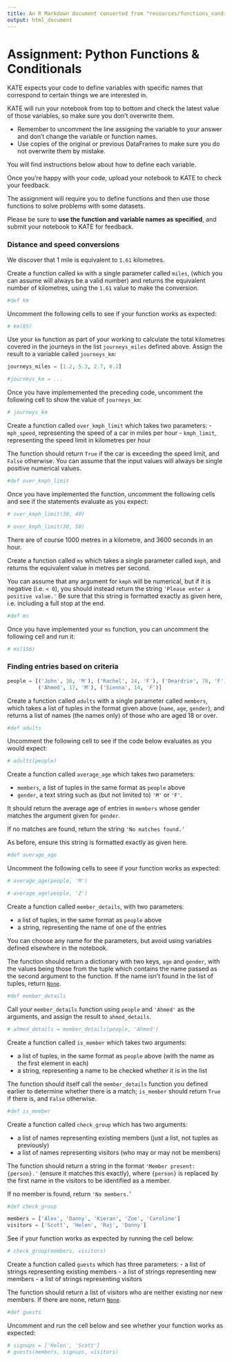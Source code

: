 ```yaml
---
title: An R Markdown document converted from "resources/functions_conditionals.ipynb"
output: html_document
---
```


# Assignment: Python Functions & Conditionals

KATE expects your code to define variables with specific names that correspond to certain things we are interested in.

KATE will run your notebook from top to bottom and check the latest value of those variables, so make sure you don't overwrite them.

* Remember to uncomment the line assigning the variable to your answer and don't change the variable or function names.
* Use copies of the original or previous DataFrames to make sure you do not overwrite them by mistake.

You will find instructions below about how to define each variable.

Once you're happy with your code, upload your notebook to KATE to check your feedback.

The assignment will require you to define functions and then use those functions to solve problems with some datasets.  

Please be sure to **use the function and variable names as specified**, and submit your notebook to KATE for feedback.

### Distance and speed conversions

We discover that 1 mile is equivalent to `1.61` kilometres.

Create a function called `km` with a single parameter called `miles`, (which you can assume will always be a valid number) and returns the equivalent number of kilometres, using the `1.61` value to make the conversion.

```python
#def km
```

Uncomment the following cells to see if your function works as expected:

```python
# km(85)
```

Use your `km` function as part of your working to calculate the total kilometres covered in the journeys in the list `journeys_miles` defined above. Assign the result to a variable called `journeys_km`:

```python
journeys_miles = [1.2, 5.3, 2.7, 8.2]

#journeys_km = ...
```

Once you have implememented the preceding code, uncomment the following cell to show the value of `journeys_km`:

```python
# journeys_km
```

Create a function called `over_kmph_limit` which takes two parameters:
- `mph_speed`, representing the speed of a car in miles per hour
- `kmph_limit`, representing the speed limit in kilometres per hour

The function should return `True` if the car is exceeding the speed limit, and `False` otherwise. You can assume that the input values will always be single positive numerical values.

```python
#def over_kmph_limit
```

Once you have implemented the function, uncomment the following cells and see if the statements evaluate as you expect:

```python
# over_kmph_limit(30, 40)
```

```python
# over_kmph_limit(30, 50)
```

There are of course 1000 metres in a kilometre, and 3600 seconds in an hour.

Create a function called `ms` which takes a single parameter called `kmph`, and returns the equivalent value in metres per second.

You can assume that any argument for `kmph` will be numerical, but if it is negative (i.e. `< 0`), you should instead return the string `'Please enter a positive value.'` Be sure that this string is formatted exactly as given here, i.e. including a full stop at the end.

```python
#def ms
```

Once you have implemented your `ms` function, you can uncomment the following cell and run it:

```python
# ms(156)
```

### Finding entries based on criteria

```python
people = [('John', 36, 'M'), ('Rachel', 24, 'F'), ('Deardrie', 78, 'F'), 
          ('Ahmed', 17, 'M'), ('Sienna', 14, 'F')]
```

Create a function called `adults` with a single parameter called `members`, which takes a list of tuples in the format given above (`name`, `age`, `gender`), and returns a list of names (the names only) of those who are aged 18 or over.

```python
#def adults
```

Uncomment the following cell to see if the code below evaluates as you would expect:

```python
# adults(people)
```

Create a function called `average_age` which takes two parameters:

- `members`, a list of tuples in the same format as `people` above 
- `gender`, a text string such as (but not limited to) `'M'` or `'F'`.

It should return the average age of entries in `members` whose gender matches the argument given for `gender`.

If no matches are found, return the string `'No matches found.'` 

As before, ensure this string is formatted exactly as given here.

```python
#def average_age
```

Uncomment the following cells to seee if your function works as expected:

```python
# average_age(people, 'M')
```

```python
# average_age(people, 'Z')
```

Create a function called `member_details`, with two parameters:

- a list of tuples, in the same format as `people` above
- a string, representing the name of one of the entries

You can choose any name for the parameters, but avoid using variables defined elsewhere in the notebook.

The function should return a dictionary with two keys, `age` and `gender`, with the values being those from the tuple which contains the name passed as the second argument to the function. If the name isn't found in the list of tuples, return [`None`](https://www.w3schools.com/python/ref_keyword_none.asp).

```python
#def member_details
```

Call your `member_details` function using `people` and `'Ahmed'` as the arguments, and assign the result to `ahmed_details`.

```python
# ahmed_details = member_details(people, 'Ahmed')
```

Create a function called `is_member` which takes two arguments:
    
- a list of tuples, in the same format as `people` above (with the name as the first element in each)
- a string, representing a name to be checked whether it is in the list

The function should itself call the `member_details` function you defined earlier to determine whether there is a match; `is_member` should return `True` if there is, and `False` otherwise.

```python
#def is_member
```

Create a function called `check_group` which has two arguments:

- a list of names representing existing members (just a list, not tuples as previously)
- a list of names representing visitors (who may or may not be members)

The function should return a string in the format `'Member present: {person}.'` (ensure it matches this exactly), where `{person}` is replaced by the first name in the visitors to be identified as a member. 

If no member is found, return `'No members.`'

```python
#def check_group
```

```python
members = ['Alex', 'Danny', 'Kieran', 'Zoe', 'Caroline']
visitors = ['Scott', 'Helen', 'Raj', 'Danny']
```

See if your function works as expected by running the cell below:

```python
# check_group(members, visitors)
```

Create a function called `guests` which has three parameters:
- a list of strings representing existing members
- a list of strings representing new members
- a list of strings representing visitors

The function should return a list of visitors who are neither existing nor new members. If there are none, return [`None`](https://www.w3schools.com/python/ref_keyword_none.asp).

```python
#def guests
```

Uncomment and run the cell below and see whether your function works as expected:

```python
# signups = ['Helen', 'Scott']
# guests(members, signups, visitors)
```

